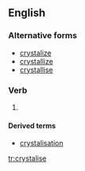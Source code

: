 ==English==

===Alternative forms===
* [[crystalize]]
* [[crystallize]]
* [[crystallise]]

===Verb===
{{en-verb|crystalis|es}}

# {{British}} {{alternative spelling of|crystalize}}

====Derived terms====
* [[crystalisation]]

[[tr:crystalise]]